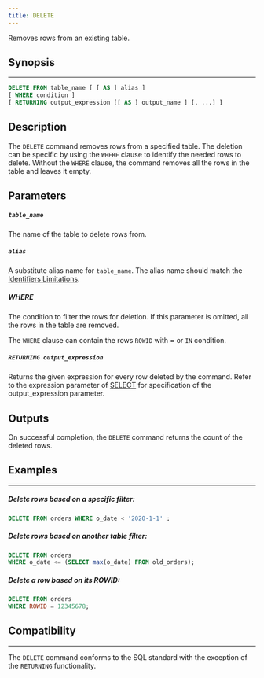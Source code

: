 ```yaml
---
title: DELETE
---
```


Removes rows from an existing table.

## Synopsis
---

```sql
DELETE FROM table_name [ [ AS ] alias ]
[ WHERE condition ]
[ RETURNING output_expression [[ AS ] output_name ] [, ...] ]
```

## Description

The `DELETE` command removes rows from a specified table. The deletion can be specific by using the `WHERE`
clause to identify the needed rows to delete. Without the `WHERE` clause, the command removes all the rows in
the table and leaves it empty.

## Parameters

##### `table_name`
The name of the table to delete rows from.

##### `alias`
A substitute alias name for `table_name`. The alias name should match the [Identifiers Limitations](/sql/appendices/indentifiers-limitations).

##### WHERE

The condition to filter the rows for deletion. If this parameter is omitted, all the rows in the table are
removed.

The `WHERE` clause can contain the rows `ROWID` with = or `IN` condition.

##### `RETURNING output_expression`

Returns the given expression for every row deleted by the command. Refer to the expression
parameter of [SELECT](/sql/dql/select/select#parameters) for specification of the output_expression parameter.

## Outputs

On successful completion, the `DELETE` command returns the count of the deleted rows.

## Examples
---

##### Delete rows based on a specific filter:

```sql
DELETE FROM orders WHERE o_date < '2020-1-1' ;
```

##### Delete rows based on another table filter:

```sql
DELETE FROM orders
WHERE o_date <= (SELECT max(o_date) FROM old_orders);
```


##### Delete a row based on its ROWID: 

```sql
DELETE FROM orders
WHERE ROWID = 12345678;
```

## Compatibility
---

The `DELETE` command conforms to the SQL standard with the exception of the `RETURNING` functionality.
